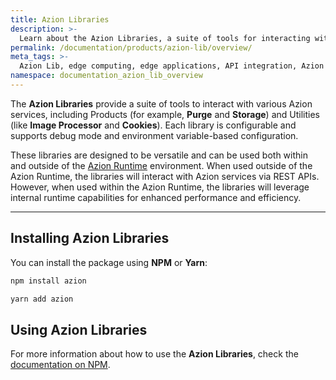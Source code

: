 ```yaml
---
title: Azion Libraries
description: >-
  Learn about the Azion Libraries, a suite of tools for interacting with Azion services, products and utilties.
permalink: /documentation/products/azion-lib/overview/
meta_tags: >-
  Azion Lib, edge computing, edge applications, API integration, Azion products
namespace: documentation_azion_lib_overview
---
```



The **Azion Libraries** provide a suite of tools to interact with various Azion services, including Products (for example, **Purge** and **Storage**) and Utilities (like **Image Processor** and **Cookies**). Each library is configurable and supports debug mode and environment variable-based configuration.

These libraries are designed to be versatile and can be used both within and outside of the [Azion Runtime](/en/documentation/products/azion-edge-runtime/) environment. When used outside of the Azion Runtime, the libraries will interact with Azion services via REST APIs. However, when used within the Azion Runtime, the libraries will leverage internal runtime capabilities for enhanced performance and efficiency.

---

## Installing Azion Libraries
You can install the package using **NPM** or **Yarn**:

```bash
npm install azion
```

```bash
yarn add azion
```

## Using Azion Libraries

For more information about how to use the **Azion Libraries**, check the [documentation on NPM](https://www.npmjs.com/package/azion).

<LinkButton link="/en/documentation/products/azion-lib/client" label="Learn more about Azion Libraries `Client`" severity="secondary" target="_blank" />
<LinkButton link="/en/documentation/products/azion-lib/config" label="Learn more about Azion Libraries `Config`" severity="secondary" target="_blank" />
